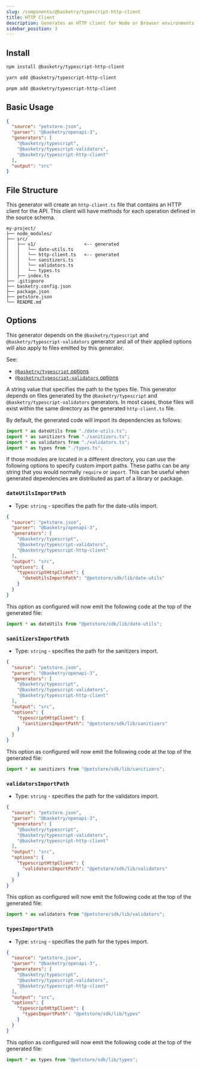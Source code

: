 ```yaml
---
slug: /components/@basketry/typescript-http-client
title: HTTP Client
description: Generates an HTTP client for Node or Browser environments
sidebar_position: 3
---
```



## Install

<Tabs groupId="package-manager">
  <TabItem value="npm" label="npm" default>

```sh
npm install @basketry/typescript-http-client
```

  </TabItem>
  <TabItem value="yarn" label="yarn">

```sh
yarn add @basketry/typescript-http-client
```

  </TabItem>
  <TabItem value="pnpm" label="pnpm">

```sh
pnpm add @basketry/typescript-http-client
```

  </TabItem>
</Tabs>

## Basic Usage

```json title="basketry.config.json"
{
  "source": "petstore.json",
  "parser": "@basketry/openapi-3",
  "generators": [
    "@basketry/typescript",
    "@basketry/typescript-validators",
    "@basketry/typescript-http-client"
  ],
  "output": "src"
}
```

## File Structure

This generator will create an `http-client.ts` file that contains an HTTP client for the API. This client will have methods for each operation defined in the source schema.

```
my-project/
├── node_modules/
├── src/
│   ├── v1/                  <-- generated
│   │   └── date-utils.ts
│   │   └── http-client.ts   <-- generated
│   │   └── sanitizers.ts
│   │   └── validators.ts
│   │   └── types.ts
│   ├── index.ts
├── .gitignore
├── basketry.config.json
├── package.json
├── petstore.json
└── README.md
```

## Options

This generator depends on the `@basketry/typescript` and `@basketry/typescript-validators` generator and all of their applied options will also apply to files emitted by this generator.

See:

- [`@basketry/typescript` options](/docs/components/@basketry/typescript#options)
- [`@basketry/typescript-validators` options](/docs/components/@basketry/typescript-validators#options)

A string value that specifies the path to the types file. This generator depends on files generated by the `@basketry/typescript` and `@basketry/typescript-validators` generators. In most cases, those files will exist within the same directory as the generated `http-client.ts` file.

By default, the generated code will import its dependencies as follows:

```typescript title="src/v1/http-client.ts"
import * as dateUtils from "./date-utils.ts";
import * as sanitizers from "./sanitizers.ts";
import * as validators from "./validators.ts";
import * as types from "./types.ts";
```

If those modules are located in a different directory, you can use the following options to specify custom import paths. These paths can be any string that you would normally `require` or `import`. This can be useful when generated dependencies are distributed as part of a library or package.

### `dateUtilsImportPath`

- Type: `string` - specifies the path for the date-utils import.

```json title="basketry.config.json"
{
  "source": "petstore.json",
  "parser": "@basketry/openapi-3",
  "generators": [
    "@basketry/typescript",
    "@basketry/typescript-validators",
    "@basketry/typescript-http-client"
  ],
  "output": "src",
  "options": {
    "typescriptHttpClient": {
      "dateUtilsImportPath": "@petstore/sdk/lib/date-utils"
    }
  }
}
```

This option as configured will now emit the following code at the top of the generated file:

```typescript title="src/v1/http-client.ts"
import * as dateUtils from "@petstore/sdk/lib/date-utils";
```

### `sanitizersImportPath`

- Type: `string` - specifies the path for the sanitizers import.

```json title="basketry.config.json"
{
  "source": "petstore.json",
  "parser": "@basketry/openapi-3",
  "generators": [
    "@basketry/typescript",
    "@basketry/typescript-validators",
    "@basketry/typescript-http-client"
  ],
  "output": "src",
  "options": {
    "typescriptHttpClient": {
      "sanitizersImportPath": "@petstore/sdk/lib/sanitizers"
    }
  }
}
```

This option as configured will now emit the following code at the top of the generated file:

```typescript title="src/v1/http-client.ts"
import * as sanitizers from "@petstore/sdk/lib/sanitizers";
```

### `validatorsImportPath`

- Type: `string` - specifies the path for the validators import.

```json title="basketry.config.json"
{
  "source": "petstore.json",
  "parser": "@basketry/openapi-3",
  "generators": [
    "@basketry/typescript",
    "@basketry/typescript-validators",
    "@basketry/typescript-http-client"
  ],
  "output": "src",
  "options": {
    "typescriptHttpClient": {
      "validatorsImportPath": "@petstore/sdk/lib/validators"
    }
  }
}
```

This option as configured will now emit the following code at the top of the generated file:

```typescript title="src/v1/http-client.ts"
import * as validators from "@petstore/sdk/lib/validators";
```

### `typesImportPath`

- Type: `string` - specifies the path for the types import.

```json title="basketry.config.json"
{
  "source": "petstore.json",
  "parser": "@basketry/openapi-3",
  "generators": [
    "@basketry/typescript",
    "@basketry/typescript-validators",
    "@basketry/typescript-http-client"
  ],
  "output": "src",
  "options": {
    "typescriptHttpClient": {
      "typesImportPath": "@petstore/sdk/lib/types"
    }
  }
}
```

This option as configured will now emit the following code at the top of the generated file:

```typescript title="src/v1/http-client.ts"
import * as types from "@petstore/sdk/lib/types";
```
